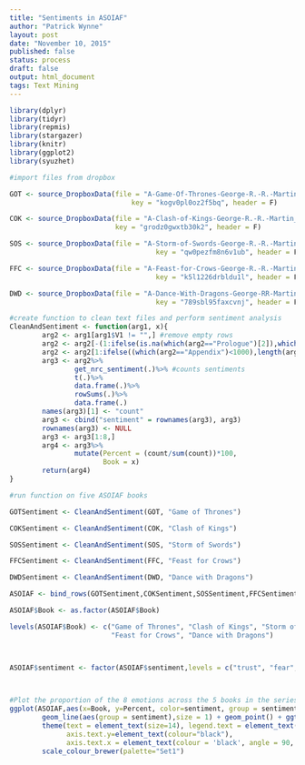 ```yaml
---
title: "Sentiments in ASOIAF"
author: "Patrick Wynne"
layout: post
date: "November 10, 2015"
published: false
status: process
draft: false
output: html_document
tags: Text Mining
---
```




```r

library(dplyr)
library(tidyr)
library(repmis)
library(stargazer)
library(knitr)
library(ggplot2)
library(syuzhet)

#import files from dropbox

GOT <- source_DropboxData(file = "A-Game-Of-Thrones-George-R.-R.-Martin.csv", 
                              key = "kogv0pl0oz2f5bq", header = F)

COK <- source_DropboxData(file = "A-Clash-of-Kings-George-R.-R.-Martin_1.csv", 
                          key = "grodz0gwxtb30k2", header = F)

SOS <- source_DropboxData(file = "A-Storm-of-Swords-George-R.-R.-Martin_1.csv", 
                                    key = "qw0pezfm8n6v1ub", header = F)

FFC <- source_DropboxData(file = "A-Feast-for-Crows-George-R.-R.-Martin_1.csv", 
                                    key = "k5l1226drbldu1l", header = F)

DWD <- source_DropboxData(file = "A-Dance-With-Dragons-George-RR-Martin_1.csv", 
                                    key = "789sbl95faxcvnj", header = F)

#create function to clean text files and perform sentiment analysis
CleanAndSentiment <- function(arg1, x){
        arg2 <- arg1[arg1$V1 != "",] #remove empty rows
        arg2 <- arg2[-(1:ifelse(is.na(which(arg2=="Prologue")[2]),which(arg2=="Prologue"),which(arg2=="Prologue")[2]))] #start file at prologue
        arg2 <- arg2[1:ifelse((which(arg2=="Appendix")<1000),length(arg2),which(arg2=="Appendix"))] #end file at Appendix
        arg3 <- arg2%>%
                get_nrc_sentiment(.)%>% #counts sentiments
                t(.)%>%
                data.frame(.)%>%
                rowSums(.)%>%
                data.frame(.)
        names(arg3)[1] <- "count"
        arg3 <- cbind("sentiment" = rownames(arg3), arg3)
        rownames(arg3) <- NULL
        arg3 <- arg3[1:8,]
        arg4 <- arg3%>%
                mutate(Percent = (count/sum(count))*100,
                       Book = x)
        return(arg4)
}

#run function on five ASOIAF books

GOTSentiment <- CleanAndSentiment(GOT, "Game of Thrones")

COKSentiment <- CleanAndSentiment(COK, "Clash of Kings")

SOSSentiment <- CleanAndSentiment(SOS, "Storm of Swords")

FFCSentiment <- CleanAndSentiment(FFC, "Feast for Crows")

DWDSentiment <- CleanAndSentiment(DWD, "Dance with Dragons")

ASOIAF <- bind_rows(GOTSentiment,COKSentiment,SOSSentiment,FFCSentiment,DWDSentiment)

ASOIAF$Book <- as.factor(ASOIAF$Book)

levels(ASOIAF$Book) <- c("Game of Thrones", "Clash of Kings", "Storm of Swords", 
                         "Feast for Crows", "Dance with Dragons")



ASOIAF$sentiment <- factor(ASOIAF$sentiment,levels = c("trust", "fear", "anticipation", "sadness", "disgust", 
                                                                       "joy", "anger", "surprise", "negative", "positive"))


#Plot the proportion of the 8 emotions across the 5 books in the series thus far
ggplot(ASOIAF,aes(x=Book, y=Percent, color=sentiment, group = sentiment)) + 
        geom_line(aes(group = sentiment),size = 1) + geom_point() + ggtitle("Sentiments in ASOIAF") + 
        theme(text = element_text(size=14), legend.text = element_text(size = 14),
              axis.text.y=element_text(colour="black"), 
              axis.text.x = element_text(colour = 'black', angle = 90, size = 13, hjust = 0.5, vjust = 0.5)) +
        scale_colour_brewer(palette="Set1")

```

